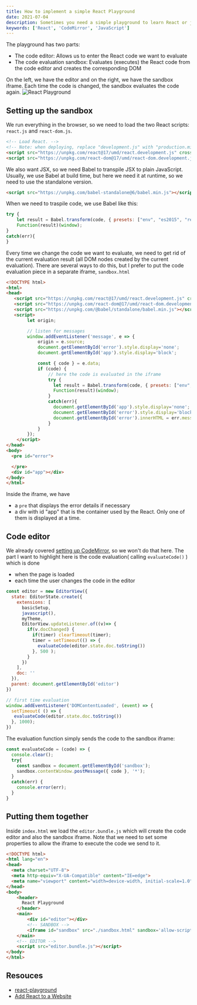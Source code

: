 ```yaml
---
title: How to implement a simple React Playground
date: 2021-07-04
description: Sometimes you need a simple playground to learn React or just try some React code. Using CodeMirror and an iframe we can build one.
keywords: ['React', 'CodeMirror', 'JavaScript']
---
```


The playground has two parts:
* The code editor: Allows us to enter the React code we want to evaluate
* The code evaluation sandbox: Evaluates (executes) the React code from the code editor and creates the corresponding DOM 

On the left, we have the editor and on the right, we have the sandbox iframe. Each time the code is changed, the sandbox evaluates the code again.
![React Playground](./react-playground.png "The React Playground in action")

##  Setting up the sandbox 
We run everything in the browser, so we need to load the two React scripts: `react.js` and `react-dom.js`.

```HTML
<!-- Load React. -->
<!-- Note: when deploying, replace "development.js" with "production.min.js". -->
<script src="https://unpkg.com/react@17/umd/react.development.js" crossorigin></script>
<script src="https://unpkg.com/react-dom@17/umd/react-dom.development.js" crossorigin></script>
```

We also want JSX, so we need Babel to transpile JSX to plain JavaScript. Usually, we use Babel at build time, but here we 
need it at runtime, so we need to use the standalone version.

```HTML
<script src="https://unpkg.com/babel-standalone@6/babel.min.js"></script>
```

When we need to traspile code, we use Babel like this:
```JavaScript
try {
    let result = Babel.transform(code, { presets: ["env", "es2015", "react"] }).code;
    Function(result)(window);
}
catch(err){
}    
```

Every time we change the code we want to evaluate, we need to get rid of the current evaluation result (all DOM nodes created by the current evaluation).
There are several ways to do this, but I prefer to put the code evaluation piece in a separate iframe, `sandbox.html`

```HTML
<!DOCTYPE html>
<html>
<head>
   <script src="https://unpkg.com/react@17/umd/react.development.js" crossorigin></script>
   <script src="https://unpkg.com/react-dom@17/umd/react-dom.development.js" crossorigin></script>
   <script src="https://unpkg.com/@babel/standalone/babel.min.js"></script>
   <script>
        let origin;

        // listen for messages
        window.addEventListener('message', e => {
            origin = e.source;
            document.getElementById('error').style.display='none';
            document.getElementById('app').style.display='block';

            const { code } = e.data;
            if (code) {
                // here the code is evaluated in the iframe
                try {
                  let result = Babel.transform(code, { presets: ["env", "es2015", "react"] }).code;
                  Function(result)(window);
                }
                catch(err){
                  document.getElementById('app').style.display='none';
                  document.getElementById('error').style.display='block';
                  document.getElementById('error').innerHTML = err.message;
                }
            }
        });
    </script>
</head>
<body>
  <pre id="error">

  </pre>
  <div id="app"></div>
</body>
</html>

```
Inside the iframe, we have 
* a `pre` that displays the error details if necessary
* a div with id "app" that is the container used by the React.
Only one of them is displayed at a time.


## Code editor

We already covered [setting up CodeMirror](/how-to-make-a-code-editor-with-codemirror6/), so we won't do that here.
The part I want to highlight here is the code evaluation( calling `evaluateCode()` ) which is done 
* when the page is loaded
* each time the user changes the code in the editor

```JavaScript
const editor = new EditorView({
  state: EditorState.create({
    extensions: [
      basicSetup, 
      javascript(),
      myTheme,
      EditorView.updateListener.of((v)=> {
        if(v.docChanged) {
          if(timer) clearTimeout(timer);
          timer = setTimeout(() => {
            evaluateCode(editor.state.doc.toString())
          }, 500 );
        }
      })
    ],    
    doc: ''
  }),
  parent: document.getElementById('editor')
})

// first time evaluation
window.addEventListener('DOMContentLoaded', (event) => {
  setTimeout( () => {
   evaluateCode(editor.state.doc.toString())
  }, 1000);
})
```

The evaluation function simply sends the code to the sandbox iframe:
```JavaScript
const evaluateCode = (code) => {
  console.clear();
  try{
    const sandbox = document.getElementById('sandbox');
    sandbox.contentWindow.postMessage({ code }, '*');
  }
  catch(err) {
    console.error(err);
  }
}
```

## Putting them together

Inside `index.html` we load the `editor.bundle.js` which will create the code editor and also the sandbox iframe.
Note that we need to set some properties to allow the iframe to execute the code we send to it.

```HTML
<!DOCTYPE html>
<html lang="en">
<head>
  <meta charset="UTF-8">
  <meta http-equiv="X-UA-Compatible" content="IE=edge">
  <meta name="viewport" content="width=device-width, initial-scale=1.0">
</head>
<body>
    <header>
      React Playground
    </header>
    <main>        
        <div id="editor"></div>
        <!-- SANDBOX -->
        <iframe id="sandbox" src="./sandbox.html" sandbox='allow-scripts allow-same-origin allow-forms'></iframe>
    </main>
    <!-- EDITOR -->
    <script src="editor.bundle.js"></script>  
</body>
</html>
```





## Resouces

* [react-playground](https://github.com/raresportan/react-playground)
* [Add React to a Website](https://reactjs.org/docs/add-react-to-a-website.html)